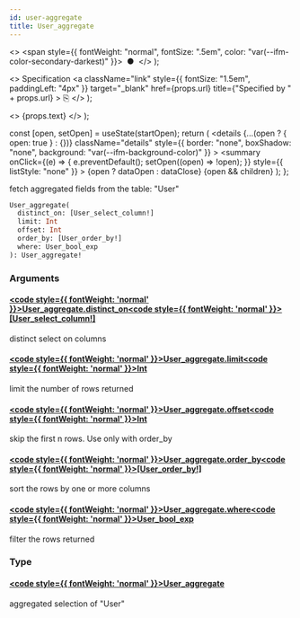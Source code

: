 ```yaml
---
id: user-aggregate
title: User_aggregate
---
```


<head>
  <meta content="noindex" name="robots" />
  <meta charset="utf-8" />
</head>

  <>
    <span style={{ fontWeight: "normal", fontSize: ".5em", color: "var(--ifm-color-secondary-darkest)" }}>
      &nbsp;●&nbsp;
    </span>
  </>
);

  <>
    Specification
    <a
      className="link"
      style={{ fontSize: "1.5em", paddingLeft: "4px" }}
      target="_blank"
      href={props.url}
      title={"Specified by " + props.url}
    >
      ⎘
    </a>
  </>
);

  <>
    <span className={props.class}>{props.text}</span>
  </>
);


  const [open, setOpen] = useState(startOpen);
  return (
    <details
      {...(open ? { open: true } : {})}
      className="details"
      style={{ border: "none", boxShadow: "none", background: "var(--ifm-background-color)" }}
    >
      <summary
        onClick={(e) => {
          e.preventDefault();
          setOpen((open) => !open);
        }}
        style={{ listStyle: "none" }}
      >
        {open ? dataOpen : dataClose}
      </summary>
      {open && children}
    </details>
  );
};

fetch aggregated fields from the table: "User"

```graphql
User_aggregate(
  distinct_on: [User_select_column!]
  limit: Int
  offset: Int
  order_by: [User_order_by!]
  where: User_bool_exp
): User_aggregate!
```

### Arguments

#### [<code style={{ fontWeight: 'normal' }}>User_aggregate.<b>distinct_on</b></code>](#)<Bullet />[<code style={{ fontWeight: 'normal' }}><b>[User_select_column!]</b></code>](/docs/api/flow/graphql/envio/enums/user-select-column.mdx) <Badge class="badge badge--secondary " text="list"/> <Badge class="badge badge--secondary " text="enum"/>

distinct select on columns

#### [<code style={{ fontWeight: 'normal' }}>User_aggregate.<b>limit</b></code>](#)<Bullet />[<code style={{ fontWeight: 'normal' }}><b>Int</b></code>](/docs/api/flow/graphql/envio/scalars/int.mdx) <Badge class="badge badge--secondary " text="scalar"/>

limit the number of rows returned

#### [<code style={{ fontWeight: 'normal' }}>User_aggregate.<b>offset</b></code>](#)<Bullet />[<code style={{ fontWeight: 'normal' }}><b>Int</b></code>](/docs/api/flow/graphql/envio/scalars/int.mdx) <Badge class="badge badge--secondary " text="scalar"/>

skip the first n rows. Use only with order_by

#### [<code style={{ fontWeight: 'normal' }}>User_aggregate.<b>order_by</b></code>](#)<Bullet />[<code style={{ fontWeight: 'normal' }}><b>[User_order_by!]</b></code>](/docs/api/flow/graphql/envio/inputs/user-order-by.mdx) <Badge class="badge badge--secondary " text="list"/> <Badge class="badge badge--secondary " text="input"/>

sort the rows by one or more columns

#### [<code style={{ fontWeight: 'normal' }}>User_aggregate.<b>where</b></code>](#)<Bullet />[<code style={{ fontWeight: 'normal' }}><b>User_bool_exp</b></code>](/docs/api/flow/graphql/envio/inputs/user-bool-exp.mdx) <Badge class="badge badge--secondary " text="input"/>

filter the rows returned

### Type

#### [<code style={{ fontWeight: 'normal' }}><b>User_aggregate</b></code>](/docs/api/flow/graphql/envio/objects/user-aggregate.mdx) <Badge class="badge badge--secondary " text="object"/>

aggregated selection of "User"
